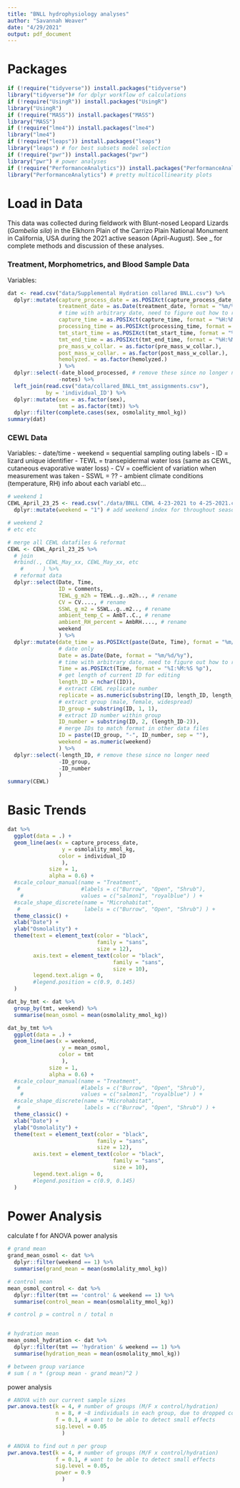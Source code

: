 ```yaml
---
title: "BNLL hydrophysiology analyses"
author: "Savannah Weaver"
date: "4/29/2021"
output: pdf_document
---
```



# Packages

```r
if (!require("tidyverse")) install.packages("tidyverse") 
library("tidyverse")# for dplyr workflow of calculations
if (!require("UsingR")) install.packages("UsingR") 
library("UsingR")
if (!require("MASS")) install.packages("MASS") 
library("MASS")
if (!require("lme4")) install.packages("lme4") 
library("lme4")
if (!require("leaps")) install.packages("leaps") 
library("leaps") # for best subsets model selection
if (!require("pwr")) install.packages("pwr") 
library("pwr") # power analyses
if (!require("PerformanceAnalytics")) install.packages("PerformanceAnalytics")
library("PerformanceAnalytics") # pretty multicollinearity plots
```


# Load in Data

This data was collected during fieldwork with Blunt-nosed Leopard Lizards (*Gambelia sila*) in the Elkhorn Plain of the Carrizo Plain National Monument in California, USA during the 2021 active season (April-August). See _ for complete methods and discussion of these analyses. 


### Treatment, Morphometrics, and Blood Sample Data

Variables:

```r
dat <- read.csv("data/Supplemental Hydration collared BNLL.csv") %>%
  dplyr::mutate(capture_process_date = as.POSIXct(capture_process_date, format = "%m/%d/%y"),
                treatment_date = as.Date(treatment_date, format = "%m/%d/%y"),
                # time with arbitrary date, need to figure out how to remove
                capture_time = as.POSIXct(capture_time, format = "%H:%M"),
                processing_time = as.POSIXct(processing_time, format = "%H:%M"),
                tmt_start_time = as.POSIXct(tmt_start_time, format = "%H:%M"),
                tmt_end_time = as.POSIXct(tmt_end_time, format = "%H:%M"),
                pre_mass_w_collar. = as.factor(pre_mass_w_collar.),
                post_mass_w_collar. = as.factor(post_mass_w_collar.),
                hemolyzed. = as.factor(hemolyzed.)
                ) %>%
  dplyr::select(-date_blood_processed, # remove these since no longer need
                -notes) %>%
  left_join(read.csv("data/collared_BNLL_tmt_assignments.csv"),
            by = 'individual_ID') %>%
  dplyr::mutate(sex = as.factor(sex),
                tmt = as.factor(tmt)) %>%
  dplyr::filter(complete.cases(sex, osmolality_mmol_kg))
summary(dat)
```





### CEWL Data

Variables:
- date/time
- weekend = sequential sampling outing labels
- ID = lizard unique identifier
- TEWL = transepidermal water loss (same as CEWL, cutaneous evaporative water loss)
- CV = coefficient of variation when measurement was taken
- SSWL = ??
- ambient climate conditions (temperature, RH)
info about each variabl etc...

```r
# weekend 1
CEWL_April_23_25 <- read.csv("./data/BNLL CEWL 4-23-2021 to 4-25-2021.csv") %>%
  dplyr::mutate(weekend = "1") # add weekend index for throughout season

# weekend 2
# etc etc 

# merge all CEWL datafiles & reformat
CEWL <- CEWL_April_23_25 %>%
  # join
  #rbind(., CEWL_May_xx, CEWL_May_xx, etc
    #      ) %>%
  # reformat data
  dplyr::select(Date, Time,
                ID = Comments,
                TEWL_g_m2h = TEWL..g..m2h.., # rename
                CV = CV...., # rename
                SSWL_g_m2 = SSWL..g..m2.., # rename
                ambient_temp_C = AmbT..C., # rename
                ambient_RH_percent = AmbRH...., # rename
                weekend
                ) %>%
  dplyr::mutate(date_time = as.POSIXct(paste(Date, Time), format = "%m/%d/%y %I:%M:%S %p"),
                # date only
                Date = as.Date(Date, format = "%m/%d/%y"),
                # time with arbitrary date, need to figure out how to remove
                Time = as.POSIXct(Time, format = "%I:%M:%S %p"),
                # get length of current ID for editing
                length_ID = nchar((ID)),
                # extract CEWL replicate number
                replicate = as.numeric(substring(ID, length_ID, length_ID)),
                # extract group (male, female, widespread)
                ID_group = substring(ID, 1, 1),
                # extract ID number within group
                ID_number = substring(ID, 2, (length_ID-2)),
                # merge IDs to match format in other data files
                ID = paste(ID_group, "-", ID_number, sep = ""),
                weekend = as.numeric(weekend)
                ) %>%
  dplyr::select(-length_ID, # remove these since no longer need
                -ID_group,
                -ID_number
                )
summary(CEWL)
```




# Basic Trends

```r
dat %>% 
  ggplot(data = .) + 
  geom_line(aes(x = capture_process_date,
                 y = osmolality_mmol_kg, 
                color = individual_ID
                 ), 
             size = 1, 
             alpha = 0.6) + 
  #scale_colour_manual(name = "Treatment", 
   #                   #labels = c("Burrow", "Open", "Shrub"), 
    #                  values = c("salmon1", "royalblue") ) +
  #scale_shape_discrete(name = "Microhabitat", 
   #                    labels = c("Burrow", "Open", "Shrub") ) + 
  theme_classic() + 
  xlab("Date") + 
  ylab("Osmolality") + 
  theme(text = element_text(color = "black", 
                            family = "sans", 
                            size = 12),
        axis.text = element_text(color = "black", 
                                 family = "sans", 
                                 size = 10),
        legend.text.align = 0,
        #legend.position = c(0.9, 0.145)
  )
```


```r
dat_by_tmt <- dat %>%
  group_by(tmt, weekend) %>%
  summarise(mean_osmol = mean(osmolality_mmol_kg))
```


```r
dat_by_tmt %>% 
  ggplot(data = .) + 
  geom_line(aes(x = weekend,
                 y = mean_osmol, 
                color = tmt
                 ), 
             size = 1, 
             alpha = 0.6) + 
  #scale_colour_manual(name = "Treatment", 
   #                   #labels = c("Burrow", "Open", "Shrub"), 
    #                  values = c("salmon1", "royalblue") ) +
  #scale_shape_discrete(name = "Microhabitat", 
   #                    labels = c("Burrow", "Open", "Shrub") ) + 
  theme_classic() + 
  xlab("Date") + 
  ylab("Osmolality") + 
  theme(text = element_text(color = "black", 
                            family = "sans", 
                            size = 12),
        axis.text = element_text(color = "black", 
                                 family = "sans", 
                                 size = 10),
        legend.text.align = 0,
        #legend.position = c(0.9, 0.145)
  )
```





# Power Analysis

calculate f for ANOVA power analysis

```r
# grand mean
grand_mean_osmol <- dat %>%
  dplyr::filter(weekend == 1) %>%
  summarise(grand_mean = mean(osmolality_mmol_kg))

# control mean
mean_osmol_control <- dat %>%
  dplyr::filter(tmt == 'control' & weekend == 1) %>%
  summarise(control_mean = mean(osmolality_mmol_kg))

# control p = control n / total n


# hydration mean
mean_osmol_hydration <- dat %>%
  dplyr::filter(tmt == 'hydration' & weekend == 1) %>%
  summarise(hydration_mean = mean(osmolality_mmol_kg))

# between group variance 
# sum ( n * (group mean - grand mean)^2 )
```


power analysis

```r
# ANOVA with our current sample sizes
pwr.anova.test(k = 4, # number of groups (M/F x control/hydration)
               n = 8, # ~8 individuals in each group, due to dropped collars 
               f = 0.1, # want to be able to detect small effects 
               sig.level = 0.05
                 )

# ANOVA to find out n per group
pwr.anova.test(k = 4, # number of groups (M/F x control/hydration)
               f = 0.1, # want to be able to detect small effects 
               sig.level = 0.05, 
               power = 0.9
                 )
```































